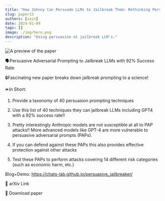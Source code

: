 ```yaml
---
title: "How Johnny Can Persuade LLMs to Jailbreak Them: Rethinking Persuasion to Challenge AI Safety by Humanizing LLMs"
slug: paper15
authors: [zain]
date: 2024-01-09
tags: []
image: ./img/hero.png
description: "Using persuasion ot jailbreak LLM's."
---
```

![A preview of the paper](./img/hero.png)

<!-- truncate -->


🗣️Persuasive Adversarial Prompting to Jailbreak LLMs with 92% Success Rate

🔒Fascinating new paper breaks down jailbreak prompting to a science!

⏩In Short:

1. Provide a taxonomy of 40 persuasion prompting techniques

2. Use this list of 40 techniques they can jailbreak LLMs including GPT4 with a 92% success rate!!

3. Pretty interestingly Anthropic models are not susceptible at all to PAP attacks!! More advanced models like GPT-4 are more vulnerable to persuasive adversarial prompts (PAPs).

4. If you can defend against these PAPs this also provides effective protection against other attacks

5. Test these PAPs to perform attacks covering 14 different risk categories (such as economic harm, etc.)

Blog+Demo: https://chats-lab.github.io/persuasive_jailbreaker/

<p>
  <DownloadButton link='https://arxiv.org/abs/2401.06373'>🔗 arXiv Link</DownloadButton>
</p>
<p>
  <DownloadButton link='https://arxiv.org/pdf/2401.06373'>📜 Download paper</DownloadButton>
</p>

<!-- We could create a specific template for Paper Review's -->

<WhatNext />

